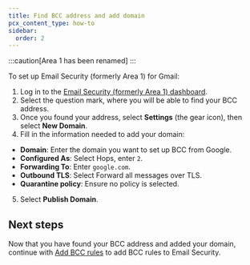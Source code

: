 ```yaml
---
title: Find BCC address and add domain
pcx_content_type: how-to
sidebar:
  order: 2
---
```



:::caution[Area 1 has been renamed]
<Render file="rename-area1-to-ces" />
:::

To set up Email Security (formerly Area 1) for Gmail:

1. Log in to the [Email Security (formerly Area 1) dashboard](https://horizon.area1security.com/).
2. Select the question mark, where you will be able to find your BCC address.
3. Once you found your address, select **Settings** (the gear icon), then select **New Domain**.
4. Fill in the information needed to add your domain:
  - **Domain**: Enter the domain you want to set up BCC from Google.
  - **Configured As**: Select Hops, enter `2`.
  - **Forwarding To**: Enter `google.com`.
  - **Outbound TLS**: Select Forward all messages over TLS.
  - **Quarantine policy**: Ensure no policy is selected.
5. Select **Publish Domain**.

## Next steps

Now that you have found your BCC address and added your domain, continue with [Add BCC rules](/email-security/deployment/api/setup/gsuite-bcc-setup/bcc-rules-to-area1/) to add BCC rules to Email Security.